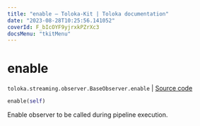 ```yaml
---
title: "enable — Toloka-Kit | Toloka documentation"
date: "2023-08-28T10:25:56.141052"
coverId: F_bIcOYF9yjrxkPZrXc3
docsMenu: "tkitMenu"
---
```


# enable

`toloka.streaming.observer.BaseObserver.enable` | [Source code](https://github.com/Toloka/toloka-kit/blob/v1.2.1/src/streaming/observer.py#L54)

```python
enable(self)
```

Enable observer to be called during pipeline execution.